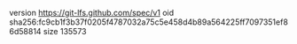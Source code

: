 version https://git-lfs.github.com/spec/v1
oid sha256:fc9cb1f3b37f0205f4787032a75c5e458d4b89a564225ff7097351ef86d58814
size 135573
